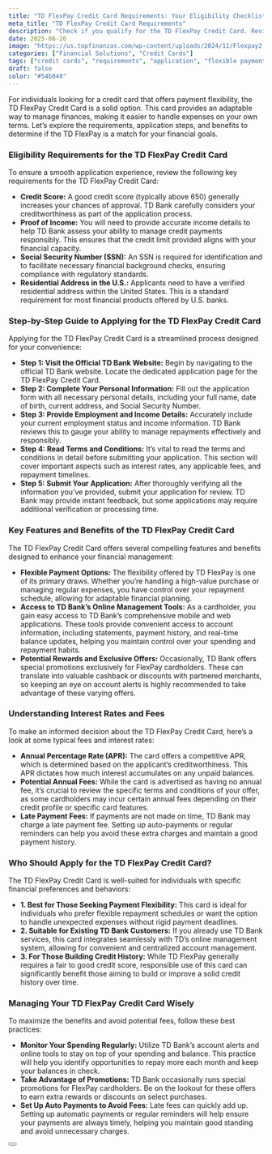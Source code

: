 ```yaml
---
title: "TD FlexPay Credit Card Requirements: Your Eligibility Checklist"
meta_title: "TD FlexPay Credit Card Requirements"
description: "Check if you qualify for the TD FlexPay Credit Card. Review the requirements and application process to unlock financial flexibility and rewards."
date: 2025-06-26
image: "https://us.topfinanzas.com/wp-content/uploads/2024/11/Flexpay2.webp"
categories: ["Financial Solutions", "Credit Cards"]
tags: ["credit cards", "requirements", "application", "flexible payments"]
draft: false
color: "#54b848"
---
```


For individuals looking for a credit card that offers payment flexibility, the TD FlexPay Credit Card is a solid option. This card provides an adaptable way to manage finances, making it easier to handle expenses on your own terms. Let’s explore the requirements, application steps, and benefits to determine if the TD FlexPay is a match for your financial goals.

### Eligibility Requirements for the TD FlexPay Credit Card

To ensure a smooth application experience, review the following key requirements for the TD FlexPay Credit Card:

* **Credit Score:** A good credit score (typically above 650) generally increases your chances of approval. TD Bank carefully considers your creditworthiness as part of the application process.
* **Proof of Income:** You will need to provide accurate income details to help TD Bank assess your ability to manage credit payments responsibly. This ensures that the credit limit provided aligns with your financial capacity.
* **Social Security Number (SSN):** An SSN is required for identification and to facilitate necessary financial background checks, ensuring compliance with regulatory standards.
* **Residential Address in the U.S.:** Applicants need to have a verified residential address within the United States. This is a standard requirement for most financial products offered by U.S. banks.

### Step-by-Step Guide to Applying for the TD FlexPay Credit Card

Applying for the TD FlexPay Credit Card is a streamlined process designed for your convenience:

* **Step 1: Visit the Official TD Bank Website:** Begin by navigating to the official TD Bank website. Locate the dedicated application page for the TD FlexPay Credit Card.
* **Step 2: Complete Your Personal Information:** Fill out the application form with all necessary personal details, including your full name, date of birth, current address, and Social Security Number.
* **Step 3: Provide Employment and Income Details:** Accurately include your current employment status and income information. TD Bank reviews this to gauge your ability to manage repayments effectively and responsibly.
* **Step 4: Read Terms and Conditions:** It’s vital to read the terms and conditions in detail before submitting your application. This section will cover important aspects such as interest rates, any applicable fees, and repayment timelines.
* **Step 5: Submit Your Application:** After thoroughly verifying all the information you’ve provided, submit your application for review. TD Bank may provide instant feedback, but some applications may require additional verification or processing time.

### Key Features and Benefits of the TD FlexPay Credit Card

The TD FlexPay Credit Card offers several compelling features and benefits designed to enhance your financial management:

* **Flexible Payment Options:** The flexibility offered by TD FlexPay is one of its primary draws. Whether you’re handling a high-value purchase or managing regular expenses, you have control over your repayment schedule, allowing for adaptable financial planning.
* **Access to TD Bank’s Online Management Tools:** As a cardholder, you gain easy access to TD Bank’s comprehensive mobile and web applications. These tools provide convenient access to account information, including statements, payment history, and real-time balance updates, helping you maintain control over your spending and repayment habits.
* **Potential Rewards and Exclusive Offers:** Occasionally, TD Bank offers special promotions exclusively for FlexPay cardholders. These can translate into valuable cashback or discounts with partnered merchants, so keeping an eye on account alerts is highly recommended to take advantage of these varying offers.

### Understanding Interest Rates and Fees

To make an informed decision about the TD FlexPay Credit Card, here’s a look at some typical fees and interest rates:

* **Annual Percentage Rate (APR):** The card offers a competitive APR, which is determined based on the applicant’s creditworthiness. This APR dictates how much interest accumulates on any unpaid balances.
* **Potential Annual Fees:** While the card is advertised as having no annual fee, it’s crucial to review the specific terms and conditions of your offer, as some cardholders may incur certain annual fees depending on their credit profile or specific card features.
* **Late Payment Fees:** If payments are not made on time, TD Bank may charge a late payment fee. Setting up auto-payments or regular reminders can help you avoid these extra charges and maintain a good payment history.

### Who Should Apply for the TD FlexPay Credit Card?

The TD FlexPay Credit Card is well-suited for individuals with specific financial preferences and behaviors:

* **1. Best for Those Seeking Payment Flexibility:** This card is ideal for individuals who prefer flexible repayment schedules or want the option to handle unexpected expenses without rigid payment deadlines.
* **2. Suitable for Existing TD Bank Customers:** If you already use TD Bank services, this card integrates seamlessly with TD’s online management system, allowing for convenient and centralized account management.
* **3. For Those Building Credit History:** While TD FlexPay generally requires a fair to good credit score, responsible use of this card can significantly benefit those aiming to build or improve a solid credit history over time.

### Managing Your TD FlexPay Credit Card Wisely

To maximize the benefits and avoid potential fees, follow these best practices:

* **Monitor Your Spending Regularly:** Utilize TD Bank’s account alerts and online tools to stay on top of your spending and balance. This practice will help you identify opportunities to repay more each month and keep your balances in check.
* **Take Advantage of Promotions:** TD Bank occasionally runs special promotions for FlexPay cardholders. Be on the lookout for these offers to earn extra rewards or discounts on select purchases.
* **Set Up Auto Payments to Avoid Fees:** Late fees can quickly add up. Setting up automatic payments or regular reminders will help ensure your payments are always timely, helping you maintain good standing and avoid unnecessary charges.

<Button label="Apply on Official Site" link="https://www.td.com/us/en/personal-banking/credit-cards/flex-pay" />
